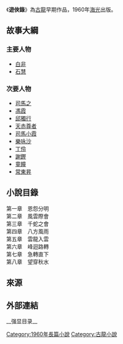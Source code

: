 {{Infobox book|name = 遊俠錄|author = [[古龍|古龍]]|pub_date = 1960年|publisher = [[海光|海光]]|oclc = k800053|image = 9629504952L.jpg|image_caption = 《遊俠錄》，[[天地圖書|天地圖書]]出版社版本，2003年出版}}

《'''遊俠錄'''》為[[古龍|古龍]]早期作品，1960年[[海光|海光]]出版。

==故事大綱==
===主要人物===
*[[白非|白非]]
*[[石慧_(遊俠錄)|石慧]]
===次要人物===
*[[司馬之|司馬之]]
*[[馮霞|馮霞]]
*[[邱獨行|邱獨行]]
*[[天赤尊者|天赤尊者]]
*[[司馬小霞|司馬小霞]]
*[[樂咏沙|樂咏沙]]
*[[丁伶|丁伶]]
*[[謝鏗|謝鏗]]
*[[童瞳|童瞳]]
*[[常東昇_(遊俠錄)|常東昇]]

==小說目錄==
第一章　恩怨分明<br />
第二章　風雲際會<br />
第三章　千蛇之會<br />
第四章　八方風雨<br />
第五章　雲龍入雲<br />
第六章　峰迴路轉<br />
第七章　急轉直下<br />
第八章　望穿秋水

==來源==
{{reflist|3}}

==外部連結==


{{古龍作品}}
[[Category:1960年長篇小說|Category:1960年長篇小說]]
[[Category:古龍小說|Category:古龍小說]]
__强显目录__